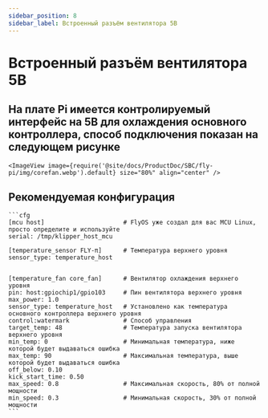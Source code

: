```yaml
---
sidebar_position: 8
sidebar_label: Встроенный разъём вентилятора 5В
---
```





# Встроенный разъём вентилятора 5В

## На плате Pi имеется контролируемый интерфейс на 5В для охлаждения основного контроллера, способ подключения показан на следующем рисунке

    <ImageView image={require('@site/docs/ProductDoc/SBC/fly-pi/img/corefan.webp').default} size="80%" align="center" />

## Рекомендуемая конфигурация

    ```cfg
    [mcu host]                      # FlyOS уже создал для вас MCU Linux, просто определите и используйте           
    serial: /tmp/klipper_host_mcu 

    [temperature_sensor FLY-π]      # Температура верхнего уровня
    sensor_type: temperature_host


    [temperature_fan core_fan]      # Вентилятор охлаждения верхнего уровня
    pin: host:gpiochip1/gpio103     # Пин вентилятора верхнего уровня
    max_power: 1.0
    sensor_type: temperature_host   # Установлено как температура основного контроллера верхнего уровня
    control:watermark               # Способ управления
    target_temp: 48                 # Температура запуска вентилятора верхнего уровня
    min_temp: 0                     # Минимальная температура, ниже которой будет выдаваться ошибка
    max_temp: 90                    # Максимальная температура, выше которой будет выдаваться ошибка
    off_below: 0.10
    kick_start_time: 0.50
    max_speed: 0.8                  # Максимальная скорость, 80% от полной мощности
    min_speed: 0.3                  # Минимальная скорость, 30% от полной мощности
    ```